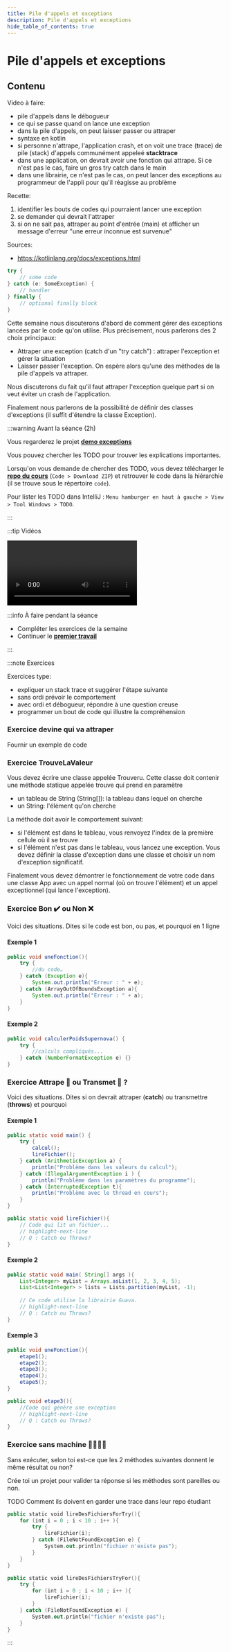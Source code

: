 ```yaml
---
title: Pile d'appels et exceptions
description: Pile d'appels et exceptions
hide_table_of_contents: true
---
```


# Pile d'appels et exceptions

## Contenu

Video à faire:
- pile d'appels dans le débogueur
- ce qui se passe quand on lance une exception
- dans la pile d'appels, on peut laisser passer ou attraper
- syntaxe en kotlin
- si personne n'attrape, l'application crash, et on voit une trace (trace) de pile (stack) d'appels communément appeleé 
**stacktrace** 
- dans une application, on devrait avoir une fonction qui attrape. Si ce n'est pas le cas, faire un gros try catch dans le main
- dans une librairie, ce n'est pas le cas, on peut lancer des exceptions au programmeur de l'appli pour qu'il réagisse au problème

Recette:
1. identifier les bouts de codes qui pourraient lancer une exception
2. se demander qui devrait l'attraper
3. si on ne sait pas, attraper au point d'entrée (main) et afficher un message d'erreur "une erreur inconnue est survenue"

Sources:
- https://kotlinlang.org/docs/exceptions.html

```kotlin
try {
    // some code
} catch (e: SomeException) {
    // handler
} finally {
    // optional finally block
}
```

Cette semaine nous discuterons d'abord de comment gérer des exceptions lancées par le code qu'on utilise. Plus précisement, nous parlerons des 2 choix principaux:

- Attraper une exception (catch d'un "try catch") : attraper l'exception et gérer la situation
- Laisser passer l'exception. On espère alors qu'une des méthodes de la pile d'appels va attraper.

Nous discuterons du fait qu'il faut attraper l'exception quelque part si on veut éviter un crash de l'application.

Finalement nous parlerons de la possibilité de définir des classes d'exceptions (il suffit d'étendre la classe Exception).

<Row>

<Column>

:::warning Avant la séance (2h)

Vous regarderez le projet **[demo exceptions](https://github.com/departement-info-cem/3N5-Prog3/tree/main/code/Demo_Exceptions)**

Vous pouvez chercher les TODO pour trouver les explications importantes.

Lorsqu'on vous demande de chercher des TODO, vous devez télécharger le **[repo du cours](https://github.com/departement-info-cem/3N5-Prog3/tree/main)** (`Code > Download ZIP`) et retrouver le code dans la hiérarchie (il se trouve sous le répertoire `code`). 

Pour lister les TODO dans IntelliJ : `Menu hamburger en haut à gauche > View > Tool Windows > TODO`.

:::

</Column>

<Column>

:::tip Vidéos

<Video url="https://youtu.be/bJ4MXns-aqo" />

:::

</Column>

<Column>

:::info À faire pendant la séance

- Compléter les exercices de la semaine
- Continuer le **[premier travail](../tp/tp1)**

:::

</Column>

</Row>

:::note Exercices

Exercices type:
- expliquer un stack trace et suggérer l'étape suivante
- sans ordi prévoir le comportement
- avec ordi et débogueur, répondre à une question creuse
- programmer un bout de code qui illustre la compréhension

### Exercice devine qui va attraper

Fournir un exemple de code 

### Exercice TrouveLaValeur

Vous devez écrire une classe appelée Trouveru. Cette classe doit contenir une méthode statique appelée trouve qui prend en paramètre

- un tableau de String (String[]): la tableau dans lequel on cherche
- un String: l'élément qu'on cherche

La méthode doit avoir le comportement suivant:

- si l'élément est dans le tableau, vous renvoyez l'index de la première cellule où il se trouve
- si l'élément n'est pas dans le tableau, vous lancez une exception. Vous devez définir la classe d'exception dans une classe et choisir un nom d'exception significatif.

Finalement vous devez démontrer le fonctionnement de votre code dans une classe App avec un appel normal (où on trouve l'élément) et un appel exceptionnel (qui lance l'exception).

### Exercice Bon ✔️ ou Non ❌

Voici des situations. Dites si le code est bon, ou pas, et pourquoi en 1 ligne

#### Exemple 1

```java
public void uneFonction(){
	try {
		//du code…
	} catch (Exception e){
		System.out.println("Erreur : " + e);
	} catch (ArrayOutOfBoundsException a){
		System.out.println("Erreur : " + a);
	}
}
```

#### Exemple 2

```java
public void calculerPoidsSupernova() {
	try {
		//calculs compliqués...
	} catch (NumberFormatException e) {}
}
```

### Exercice Attrape 🎣 ou Transmet 📡 ?

Voici des situations. Dites si on devrait attraper (**catch**) ou transmettre (**throws**) et pourquoi

#### Exemple 1

```java
public static void main() {
	try {
		calcul();
		lireFichier();
	} catch (ArithmeticException a) {
		println("Problème dans les valeurs du calcul");
	} catch (IllegalArgumentException i ) {
		println("Problème dans les paramètres du programme");		
	} catch (InterruptedException t){
		println("Problème avec le thread en cours");	
	}
}

public static void lireFichier(){
	// Code qui lit un fichier...
    // highlight-next-line
	// Q : Catch ou Throws?
}
```

#### Exemple 2

```java
public static void main( String[] args ){
	List<Integer> myList = Arrays.asList(1, 2, 3, 4, 5);
	List<List<Integer> > lists = Lists.partition(myList, -1);
			
	// Ce code utilise la librairie Guava.
    // highlight-next-line
	// Q : Catch ou Throws?
}
```

#### Exemple 3

```java
public void uneFonction(){
	etape1();
	etape2();
	etape3();
	etape4();
	etape5();
}

public void etape3(){
	//Code qui génère une exception
    // highlight-next-line
	// Q : Catch ou Throws?
}
```

### Exercice sans machine 👨‍🎤👨‍💼

Sans exécuter, selon toi est-ce que les 2 méthodes suivantes donnent le même résultat ou non?

Crée toi un projet pour valider ta réponse si les méthodes sont pareilles ou non.

TODO Comment ils doivent en garder une trace dans leur repo étudiant

```kotlin
public static void lireDesFichiersForTry(){
    for (int i = 0 ; i < 10 ; i++ ){
        try {
            lireFichier(i); 
        } catch (FileNotFoundException e) {
            System.out.println("fichier n'existe pas");
        }
    }
}

public static void lireDesFichiersTryFor(){
    try {
        for (int i = 0 ; i < 10 ; i++ ){
            lireFichier(i); 
        }
    } catch (FileNotFoundException e) {
        System.out.println("fichier n'existe pas");
    }
}	
```

:::